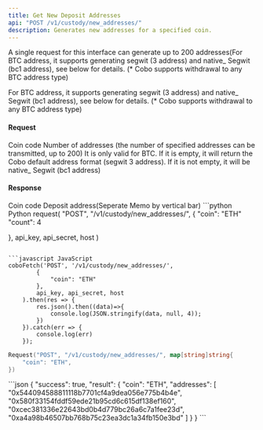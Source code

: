 ```yaml
---
title: Get New Deposit Addresses
api: "POST /v1/custody/new_addresses/"
description: Generates new addresses for a specified coin.
---
```

A single request for this interface can generate up to 200 addresses(For BTC address, it supports generating segwit (3
address) and native_ Segwit (bc1 address), see below for details. (* Cobo supports withdrawal to any BTC address type)


<Note>For BTC address, it supports generating segwit (3 address) and native_ Segwit (bc1 address), see below for details. (*
Cobo supports withdrawal to any BTC address type)</Note>

#### Request
<ParamField body="coin" type="String" required>Coin code</ParamField>
<ParamField body="count" type="Int" required>Number of addresses (the number of specified addresses can be transmitted, up to 200)</ParamField>
<ParamField body="native_segwit" type="Bool">It is only valid for BTC. If it is empty, it will return the Cobo default address format (segwit 3 address). If it is not empty, it will be native_ Segwit (bc1 address)</ParamField>


#### Response
<ResponseField name="coin" type="String">
 Coin code
</ResponseField>
<ResponseField name="addresses" type="String">
Deposit address(Seperate Memo by vertical bar)
</ResponseField>



<RequestExample>
```python Python
request(
  "POST",
  "/v1/custody/new_addresses/",
  {
    "coin": "ETH"
            "count": 4

},
api_key, api_secret, host
)
```

```javascript JavaScript
coboFetch('POST', '/v1/custody/new_addresses/',
        {
            "coin": "ETH"
        },
        api_key, api_secret, host
    ).then(res => {
        res.json().then((data)=>{
            console.log(JSON.stringify(data, null, 4));
        })
    }).catch(err => {
        console.log(err)
    });
```

```go Go
Request("POST", "/v1/custody/new_addresses/", map[string]string{
    "coin": "ETH",
})
```
</RequestExample>


<ResponseExample>
```json
{
  "success": true,
  "result": {
    "coin": "ETH",
    "addresses": [
      "0x544094588811118b7701cf4a9dea056e775b4b4e",
      "0x580f33154fddf59ede21b95cd6c615df138ef160",
      "0xcec381336e22643bd0b4d779bc26a6c7a1fee23d",
      "0xa4a98b46507bb768b75c23ea3dc1a34fb150e3bd"
    ]
  }
}
```
</ResponseExample>